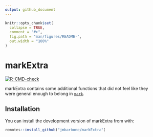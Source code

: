 ```yaml
---
output: github_document
---
```


<!-- README.md is generated from README.Rmd. Please edit that file -->

```r
knitr::opts_chunk$set(
  collapse = TRUE,
  comment = "#>",
  fig.path = "man/figures/README-",
  out.width = "100%"
)
```

# markExtra

<!-- badges: start -->
[![R-CMD-check](https://github.com/jmbarbone/markExtra/workflows/R-CMD-check/badge.svg)](https://github.com/jmbarbone/markExtra/actions)
<!-- badges: end -->

markExtra contains some additional functions that did not feel like they were general enough to belong in [`mark`](github.com/jmbarbone/mark).



## Installation

You can install the development version of markExtra from  with:

``` r
remotes::install_github("jmbarbone/markExtra")
```

